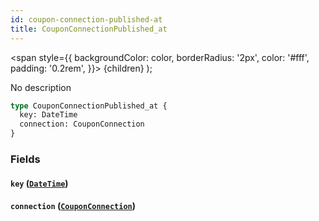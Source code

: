 ```yaml
---
id: coupon-connection-published-at
title: CouponConnectionPublished_at
---
```


<span
style={{
      backgroundColor: color,
      borderRadius: '2px',
      color: '#fff',
      padding: '0.2rem',
    }}>
{children}
</span>
);

No description

```graphql
type CouponConnectionPublished_at {
  key: DateTime
  connection: CouponConnection
}
```

### Fields

#### `key` ([`DateTime`](/v1/scalars/date-time))

#### `connection` ([`CouponConnection`](/v1/objects/coupon-connection))
